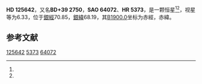 {{Starbox begin
| name = HD 125642
}}
{{Starbox observe
| epoch = [[J2000.0|J2000.0]]
| constell = {{星座名待查}}<ref name=SIMBAD>{{cite web
 | url=http://simbad.u-strasbg.fr/simbad/sim-id?Ident=HR+5373
 | title=Pulsating variable Star
 | publisher=Centre de Données astronomiques de Strasbourg
 | work=SIMBAD
 | accessdate=2012-07-13
 | archive-date=2016-03-19
 | archive-url=https://web.archive.org/web/20160319023732/http://simbad.u-strasbg.fr/simbad/sim-id?Ident=HR+5373
 | dead-url=no
 }}</ref><ref name=DATA>{{cite web
 | url=http://vizier.u-strasbg.fr/viz-bin/VizieR-5?-out.add=.&-source=5050&-corr=PK=HR&-out.max=9999&HR=5373
 | title=VizieR Detailed Page
 | accessdate=2012-07-13
 | archive-date=2016-03-05
 | archive-url=https://web.archive.org/web/20160305023125/http://vizier.u-strasbg.fr/viz-bin/VizieR-5?-out.add=.&-source=5050&-corr=PK=HR&-out.max=9999&HR=5373
 | dead-url=no
 }}</ref>
| 星官 = 
| ra = {{RA|14|19|47.7}}<ref name=SIMBAD /><ref name=DATA />
| dec = {{DEC|+38|47|38}}<ref name=SIMBAD /><ref name=DATA />
| appmag_v = 6.33<ref name=SIMBAD /><ref name=DATA />
}}
{{Starbox character
| class = A2V<ref name=SIMBAD /><ref name=DATA />
| b-v = 0.05<ref name=SIMBAD /><ref name=DATA />
| u-b = 0.05<ref name=SIMBAD /><ref name=DATA />
| r-i = -0.03<ref name=SIMBAD /><ref name=DATA />
| variable = 
}}
{{Starbox astrometry
| radial_v = 0.05
| prop_mo_ra = -11
| parallax = 
| p_error = 
}}
{{Starbox catalog
| names =BD+39 2750，[[SAO星表|SAO]] 64072，[[HD星表|HD]] 125642，[[HR星表|HR]] 5373}}
{{Starbox reference |Simbad=HR+5373}}
{{Starbox end}}

'''HD 125642'''，又名'''BD+39 2750'''，'''SAO 64072'''、'''HR 5373'''，是一颗恒星<ref name=SIMBAD /><ref name=DATA />，视星等为6.33，位于[[銀道座標系|銀經]]70.85，[[銀道座標系|銀緯]]68.19，其[[B1900.0|B1900.0]]坐标为赤經{{RA|14|15|41.3}}，赤緯{{DEC|+39|68.19|13}}。

== 参考文献 ==
{{reflist}}

{{star-stub}}

[[Category:HD和HDE天體|125642]]
[[Category:HR天體|5373]]
[[Category:SAO天體|64072]]